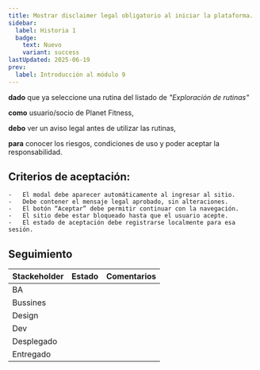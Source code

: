 ```yaml
---
title: Mostrar disclaimer legal obligatorio al iniciar la plataforma.
sidebar:
  label: Historia 1
  badge:
    text: Nuevo
    variant: success
lastUpdated: 2025-06-19
prev:
  label: Introducción al módulo 9
---
```



**dado** que ya seleccione una rutina del listado de _"Exploración de rutinas"_

**como** usuario/socio de Planet Fitness,

**debo** ver un aviso legal antes de utilizar las rutinas,

**para** conocer los riesgos, condiciones de uso y poder aceptar la responsabilidad.

## Criterios de aceptación:
	-	El modal debe aparecer automáticamente al ingresar al sitio.
	-	Debe contener el mensaje legal aprobado, sin alteraciones.
	-	El botón “Aceptar” debe permitir continuar con la navegación.
	-	El sitio debe estar bloqueado hasta que el usuario acepte.
	-	El estado de aceptación debe registrarse localmente para esa sesión.

## Seguimiento

| Stackeholder |                     Estado                    |             Comentarios             |
|--------------|-----------------------------------------------|------------------------------------ |
| BA           | <Badge text="Terminado" variant="note" />     |                                     |
| Bussines     | <Badge text="Pendiente" variant="caution" />  |                                     |
| Design       | <Badge text="Pendiente" variant="caution" />  |                                     |
| Dev          | <Badge text="Pendiente" variant="caution" />  |                                     |
| Desplegado   | <Badge text="Pendiente" variant="caution" />  |                                     |
| Entregado    | <Badge text="Pendiente" variant="caution" />  |                                     |


